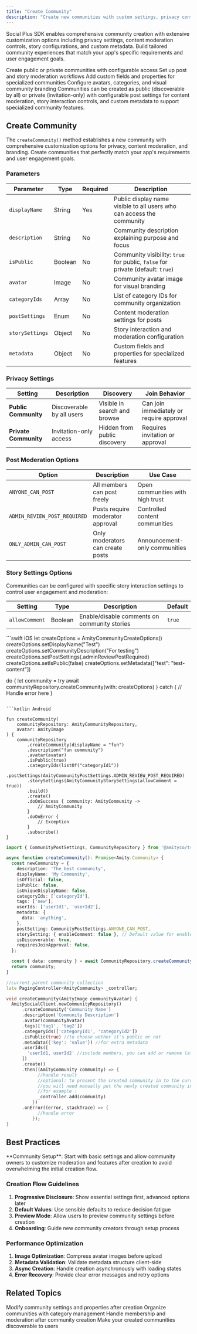 ```yaml
---
title: "Create Community"
description: "Create new communities with custom settings, privacy controls, post moderation, and metadata to build engaging spaces for your users"
---
```


Social Plus SDK enables comprehensive community creation with extensive customization options including privacy settings, content moderation controls, story configurations, and custom metadata. Build tailored community experiences that match your app's specific requirements and user engagement goals.

<CardGroup cols={2}>
  <Card title="Privacy Controls" icon="shield-check">
    Create public or private communities with configurable access
  </Card>
  <Card title="Content Moderation" icon="flag">
    Set up post and story moderation workflows
  </Card>
  <Card title="Custom Metadata" icon="code">
    Add custom fields and properties for specialized communities
  </Card>
  <Card title="Media & Categories" icon="image">
    Configure avatars, categories, and visual community branding
  </Card>
</CardGroup>

<Info>
Communities can be created as public (discoverable by all) or private (invitation-only) with configurable post settings for content moderation, story interaction controls, and custom metadata to support specialized community features.
</Info>

## Create Community

The `createCommunity()` method establishes a new community with comprehensive customization options for privacy, content moderation, and branding. Create communities that perfectly match your app's requirements and user engagement goals.

### Parameters

| Parameter | Type | Required | Description |
|-----------|------|----------|-------------|
| `displayName` | String | Yes | Public display name visible to all users who can access the community |
| `description` | String | No | Community description explaining purpose and focus |
| `isPublic` | Boolean | No | Community visibility: `true` for public, `false` for private (default: `true`) |
| `avatar` | Image | No | Community avatar image for visual branding |
| `categoryIds` | Array | No | List of category IDs for community organization |
| `postSettings` | Enum | No | Content moderation settings for posts |
| `storySettings` | Object | No | Story interaction and moderation configuration |
| `metadata` | Object | No | Custom fields and properties for specialized features |

### Privacy Settings

| Setting | Description | Discovery | Join Behavior |
|---------|-------------|-----------|---------------|
| **Public Community** | Discoverable by all users | Visible in search and browse | Can join immediately or require approval |
| **Private Community** | Invitation-only access | Hidden from public discovery | Requires invitation or approval |

### Post Moderation Options

| Option | Description | Use Case |
|--------|-------------|----------|
| `ANYONE_CAN_POST` | All members can post freely | Open communities with high trust |
| `ADMIN_REVIEW_POST_REQUIRED` | Posts require moderator approval | Controlled content communities |
| `ONLY_ADMIN_CAN_POST` | Only moderators can create posts | Announcement-only communities |

### Story Settings Options

Communities can be configured with specific story interaction settings to control user engagement and moderation:

| Setting | Type | Description | Default |
|---------|------|-------------|---------|
| `allowComment` | Boolean | Enable/disable comments on community stories | `true` |


<CodeGroup>
```swift iOS
let createOptions = AmityCommunityCreateOptions()
createOptions.setDisplayName("Test")
createOptions.setCommunityDescription("For testing")
createOptions.setPostSettings(.adminReviewPostRequired)
createOptions.setIsPublic(false)
createOptions.setMetadata(["test": "test-content"])

do {
    let community = try await communityRepository.createCommunity(with: createOptions)
} catch {
    // Handle error here
}
```

```kotlin Android

fun createCommunity(
    communityRepository: AmityCommunityRepository,
    avatar: AmityImage
) {
    communityRepository
        .createCommunity(displayName = "fun")
        .description("fun community")
        .avatar(avatar)
        .isPublic(true)
        .categoryIds(listOf("categoryId1"))
        .postSettings(AmityCommunityPostSettings.ADMIN_REVIEW_POST_REQUIRED)
        .storySettings(AmityCommunityStorySettings(allowComment = true))
        .build()
        .create()
        .doOnSuccess { community: AmityCommunity ->
            // AmityCommunity
        }
        .doOnError {
            // Exception
        }
        .subscribe()
}
```

```typescript TypeScript
import { CommunityPostSettings, CommunityRepository } from '@amityco/ts-sdk';

async function createCommunity(): Promise<Amity.Community> {
  const newCommunity = {
    description: 'The best community',
    displayName: 'My Community',
    isOfficial: false,
    isPublic: false,
    isUniqueDisplayName: false,
    categoryIds: ['categoryId'],
    tags: ['new'],
    userIds: ['userId1', 'userId2'],
    metadata: {
      data: 'anything',
    },
    postSetting: CommunityPostSettings.ANYONE_CAN_POST,
    storySetting: { enableComment: false }, // Default value for enableComment is true
    isDiscoverable: true,
    requiresJoinApproval: false,
  };

  const { data: community } = await CommunityRepository.createCommunity(newCommunity);
  return community;
}
```

```dart Flutter
//current parent community collection
late PagingController<AmityCommunity> _controller;

void createCommunity(AmityImage communityAvatar) {
  AmitySocialClient.newCommunityRepository()
      .createCommunity('Community Name')
      .description('Community Description')
      .avatar(communityAvatar)
      .tags(['tag1', 'tag2'])
      .categoryIds(['categoryId1', 'categoryId2'])
      .isPublic(true) //to choose wether it's public or not
      .metadata({'key': 'value'}) //for extra metadata
      .userIds([
        'userId1, userId2' //include members, you can add or remove later too
      ])
      .create()
      .then((AmityCommunity community) => {
            //handle result
            //optional: to present the created community in to the current community collection
            //you will need manually put the newly created community in to the collection
            //for example :
            _controller.add(community)
          })
      .onError((error, stackTrace) => {
            //handle error
          });
}
```
</CodeGroup>

## Best Practices

<Tip>
**Community Setup**: Start with basic settings and allow community owners to customize moderation and features after creation to avoid overwhelming the initial creation flow.
</Tip>

### Creation Flow Guidelines

1. **Progressive Disclosure**: Show essential settings first, advanced options later
2. **Default Values**: Use sensible defaults to reduce decision fatigue
3. **Preview Mode**: Allow users to preview community settings before creation
4. **Onboarding**: Guide new community creators through setup process

### Performance Optimization

1. **Image Optimization**: Compress avatar images before upload
2. **Metadata Validation**: Validate metadata structure client-side
3. **Async Creation**: Handle creation asynchronously with loading states
4. **Error Recovery**: Provide clear error messages and retry options

## Related Topics

<CardGroup cols={2}>
  <Card title="Update Community" href="update-community" icon="pencil">
    Modify community settings and properties after creation
  </Card>
  <Card title="Community Categories" href="../organization/community-categories" icon="folder">
    Organize communities with category management
  </Card>
  <Card title="Community Management" href="../../membership/join-leave-community" icon="users">
    Handle membership and moderation after community creation
  </Card>
  <Card title="Community Discovery" href="../discovery/query-communities" icon="magnifying-glass">
    Make your created communities discoverable to users
  </Card>
</CardGroup>

